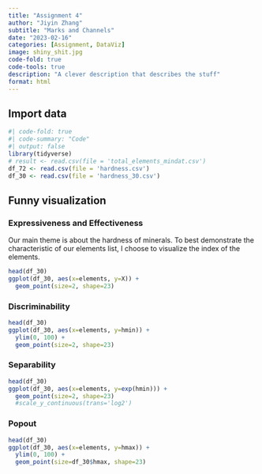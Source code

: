```yaml
---
title: "Assignment 4"
author: "Jiyin Zhang"
subtitle: "Marks and Channels"
date: "2023-02-16"
categories: [Assignment, DataViz]
image: shiny_shit.jpg
code-fold: true
code-tools: true
description: "A clever description that describes the stuff"
format: html
---
```


## Import data 
```r
#| code-fold: true
#| code-summary: "Code"
#| output: false
library(tidyverse)
# result <- read.csv(file = 'total_elements_mindat.csv')
df_72 <- read.csv(file = 'hardness.csv')
df_30 <- read.csv(file = 'hardness_30.csv')
```

## Funny visualization
### Expressiveness and Effectiveness
Our main theme is about the hardness of minerals. To best demonstrate the characteristic of our elements list, I choose to visualize the index of the elements.
```r
head(df_30)
ggplot(df_30, aes(x=elements, y=X)) +
  geom_point(size=2, shape=23)
```
### Discriminability

```r
head(df_30)
ggplot(df_30, aes(x=elements, y=hmin)) +
  ylim(0, 100) +
  geom_point(size=2, shape=23)
```
### Separability
```r
head(df_30)
ggplot(df_30, aes(x=elements, y=exp(hmin))) +
  geom_point(size=2, shape=23)
  #scale_y_continuous(trans='log2')

```

### Popout
```r
head(df_30)
ggplot(df_30, aes(x=elements, y=hmax)) +
  ylim(0, 100) +
  geom_point(size=df_30$hmax, shape=23)
```

